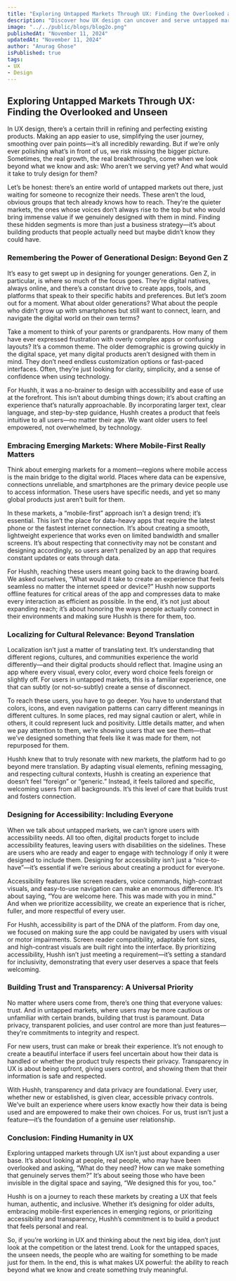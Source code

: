 ```yaml
---
title: "Exploring Untapped Markets Through UX: Finding the Overlooked and Unseen"
description: "Discover how UX design can uncover and serve untapped markets, focusing on generational design, emerging markets, cultural localization, accessibility, and trust."
image: "../../public/blogs/blog2o.png"
publishedAt: "November 11, 2024"
updatedAt: "November 11, 2024"
author: "Anurag Ghose"
isPublished: true
tags:
- UX
- Design
---
```


## Exploring Untapped Markets Through UX: Finding the Overlooked and Unseen

In UX design, there’s a certain thrill in refining and perfecting existing products. Making an app easier to use, simplifying the user journey, smoothing over pain points—it’s all incredibly rewarding. But if we’re only ever polishing what’s in front of us, we risk missing the bigger picture. Sometimes, the real growth, the real breakthroughs, come when we look beyond what we know and ask: Who aren’t we serving yet? And what would it take to truly design for them?

Let’s be honest: there’s an entire world of untapped markets out there, just waiting for someone to recognize their needs. These aren’t the loud, obvious groups that tech already knows how to reach. They’re the quieter markets, the ones whose voices don’t always rise to the top but who would bring immense value if we genuinely designed with them in mind. Finding these hidden segments is more than just a business strategy—it’s about building products that people actually need but maybe didn’t know they could have.

### Remembering the Power of Generational Design: Beyond Gen Z

It’s easy to get swept up in designing for younger generations. Gen Z, in particular, is where so much of the focus goes. They’re digital natives, always online, and there’s a constant drive to create apps, tools, and platforms that speak to their specific habits and preferences. But let’s zoom out for a moment. What about older generations? What about the people who didn’t grow up with smartphones but still want to connect, learn, and navigate the digital world on their own terms?

Take a moment to think of your parents or grandparents. How many of them have ever expressed frustration with overly complex apps or confusing layouts? It’s a common theme. The older demographic is growing quickly in the digital space, yet many digital products aren’t designed with them in mind. They don’t need endless customization options or fast-paced interfaces. Often, they’re just looking for clarity, simplicity, and a sense of confidence when using technology.

For Hushh, it was a no-brainer to design with accessibility and ease of use at the forefront. This isn’t about dumbing things down; it’s about crafting an experience that’s naturally approachable. By incorporating larger text, clear language, and step-by-step guidance, Hushh creates a product that feels intuitive to all users—no matter their age. We want older users to feel empowered, not overwhelmed, by technology.

### Embracing Emerging Markets: Where Mobile-First Really Matters

Think about emerging markets for a moment—regions where mobile access is the main bridge to the digital world. Places where data can be expensive, connections unreliable, and smartphones are the primary device people use to access information. These users have specific needs, and yet so many global products just aren’t built for them.

In these markets, a “mobile-first” approach isn’t a design trend; it’s essential. This isn’t the place for data-heavy apps that require the latest phone or the fastest internet connection. It’s about creating a smooth, lightweight experience that works even on limited bandwidth and smaller screens. It’s about respecting that connectivity may not be constant and designing accordingly, so users aren’t penalized by an app that requires constant updates or eats through data.

For Hushh, reaching these users meant going back to the drawing board. We asked ourselves, “What would it take to create an experience that feels seamless no matter the internet speed or device?” Hushh now supports offline features for critical areas of the app and compresses data to make every interaction as efficient as possible. In the end, it’s not just about expanding reach; it’s about honoring the ways people actually connect in their environments and making sure Hushh is there for them, too.

### Localizing for Cultural Relevance: Beyond Translation

Localization isn’t just a matter of translating text. It’s understanding that different regions, cultures, and communities experience the world differently—and their digital products should reflect that. Imagine using an app where every visual, every color, every word choice feels foreign or slightly off. For users in untapped markets, this is a familiar experience, one that can subtly (or not-so-subtly) create a sense of disconnect.

To reach these users, you have to go deeper. You have to understand that colors, icons, and even navigation patterns can carry different meanings in different cultures. In some places, red may signal caution or alert, while in others, it could represent luck and positivity. Little details matter, and when we pay attention to them, we’re showing users that we see them—that we’ve designed something that feels like it was made for them, not repurposed for them.

Hushh knew that to truly resonate with new markets, the platform had to go beyond mere translation. By adapting visual elements, refining messaging, and respecting cultural contexts, Hushh is creating an experience that doesn’t feel “foreign” or “generic.” Instead, it feels tailored and specific, welcoming users from all backgrounds. It’s this level of care that builds trust and fosters connection.

### Designing for Accessibility: Including Everyone

When we talk about untapped markets, we can’t ignore users with accessibility needs. All too often, digital products forget to include accessibility features, leaving users with disabilities on the sidelines. These are users who are ready and eager to engage with technology if only it were designed to include them. Designing for accessibility isn’t just a “nice-to-have”—it’s essential if we’re serious about creating a product for everyone.

Accessibility features like screen readers, voice commands, high-contrast visuals, and easy-to-use navigation can make an enormous difference. It’s about saying, “You are welcome here. This was made with you in mind.” And when we prioritize accessibility, we create an experience that is richer, fuller, and more respectful of every user.

For Hushh, accessibility is part of the DNA of the platform. From day one, we focused on making sure the app could be navigated by users with visual or motor impairments. Screen reader compatibility, adaptable font sizes, and high-contrast visuals are built right into the interface. By prioritizing accessibility, Hushh isn’t just meeting a requirement—it’s setting a standard for inclusivity, demonstrating that every user deserves a space that feels welcoming.

### Building Trust and Transparency: A Universal Priority

No matter where users come from, there’s one thing that everyone values: trust. And in untapped markets, where users may be more cautious or unfamiliar with certain brands, building that trust is paramount. Data privacy, transparent policies, and user control are more than just features—they’re commitments to integrity and respect.

For new users, trust can make or break their experience. It’s not enough to create a beautiful interface if users feel uncertain about how their data is handled or whether the product truly respects their privacy. Transparency in UX is about being upfront, giving users control, and showing them that their information is safe and respected.

With Hushh, transparency and data privacy are foundational. Every user, whether new or established, is given clear, accessible privacy controls. We’ve built an experience where users know exactly how their data is being used and are empowered to make their own choices. For us, trust isn’t just a feature—it’s the foundation of a genuine user relationship.

### Conclusion: Finding Humanity in UX

Exploring untapped markets through UX isn’t just about expanding a user base. It’s about looking at people, real people, who may have been overlooked and asking, “What do they need? How can we make something that genuinely serves them?” It’s about seeing those who have been invisible in the digital space and saying, “We designed this for you, too.”

Hushh is on a journey to reach these markets by creating a UX that feels human, authentic, and inclusive. Whether it’s designing for older adults, embracing mobile-first experiences in emerging regions, or prioritizing accessibility and transparency, Hushh’s commitment is to build a product that feels personal and real.

So, if you’re working in UX and thinking about the next big idea, don’t just look at the competition or the latest trend. Look for the untapped spaces, the unseen needs, the people who are waiting for something to be made just for them. In the end, this is what makes UX powerful: the ability to reach beyond what we know and create something truly meaningful.